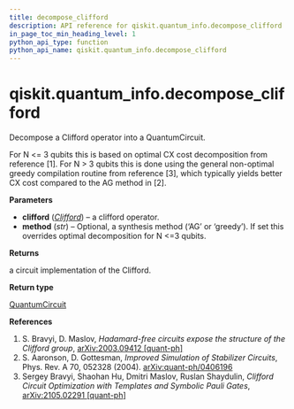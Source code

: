 ```yaml
---
title: decompose_clifford
description: API reference for qiskit.quantum_info.decompose_clifford
in_page_toc_min_heading_level: 1
python_api_type: function
python_api_name: qiskit.quantum_info.decompose_clifford
---
```


<span id="qiskit-quantum-info-decompose-clifford" />

# qiskit.quantum\_info.decompose\_clifford

<Function id="qiskit.quantum_info.decompose_clifford" isDedicatedPage={true} github="https://github.com/qiskit/qiskit/tree/stable/0.20/qiskit/quantum_info/synthesis/clifford_decompose.py" signature="decompose_clifford(clifford, method=None)">
  Decompose a Clifford operator into a QuantumCircuit.

  For N \<= 3 qubits this is based on optimal CX cost decomposition from reference \[1]. For N > 3 qubits this is done using the general non-optimal greedy compilation routine from reference \[3], which typically yields better CX cost compared to the AG method in \[2].

  **Parameters**

  *   **clifford** ([*Clifford*](qiskit.quantum_info.Clifford "qiskit.quantum_info.Clifford")) – a clifford operator.
  *   **method** (*str*) – Optional, a synthesis method (‘AG’ or ‘greedy’). If set this overrides optimal decomposition for N \<=3 qubits.

  **Returns**

  a circuit implementation of the Clifford.

  **Return type**

  [QuantumCircuit](qiskit.circuit.QuantumCircuit "qiskit.circuit.QuantumCircuit")

  **References**

  1.  S. Bravyi, D. Maslov, *Hadamard-free circuits expose the structure of the Clifford group*, [arXiv:2003.09412 \[quant-ph\]](https://arxiv.org/abs/2003.09412)
  2.  S. Aaronson, D. Gottesman, *Improved Simulation of Stabilizer Circuits*, Phys. Rev. A 70, 052328 (2004). [arXiv:quant-ph/0406196](https://arxiv.org/abs/quant-ph/0406196)
  3.  Sergey Bravyi, Shaohan Hu, Dmitri Maslov, Ruslan Shaydulin, *Clifford Circuit Optimization with Templates and Symbolic Pauli Gates*, [arXiv:2105.02291 \[quant-ph\]](https://arxiv.org/abs/2105.02291)
</Function>

